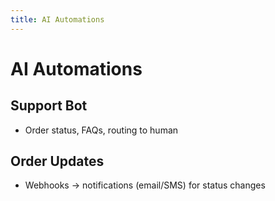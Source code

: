 ```yaml
---
title: AI Automations
---
```


# AI Automations

## Support Bot

- Order status, FAQs, routing to human

## Order Updates

- Webhooks → notifications (email/SMS) for status changes

